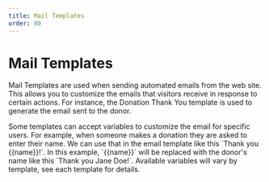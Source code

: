```yaml
---
title: Mail Templates
order: 80
---
```

# Mail Templates

Mail Templates are used when sending automated emails from the web site. This allows you to customize the emails that visitors receive in response to certain actions. For instance, the Donation Thank You template is used to generate the email sent to the donor.

<Aside>
    Some templates can accept variables to customize the email for specific users. For example, when someone makes a donation they are asked to enter their name. We can use that in the email template like this `Thank you {{name}}!`. In this example, `{{name}}` will be replaced with the donor's name like this `Thank you Jane Doe!`. Available variables will vary by template, see each template for details.
</Aside>